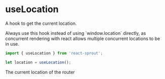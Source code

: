 # useLocation

A hook to get the current location.

<Info>
	Always use this hook instead of using `window.location` directly, as
	concurrent rendering with react allows multiple concurrent locations to be in
	use.
</Info>

```javascript
import { useLocation } from 'react-sprout';

let location = useLocation();
```

<Properties>
	<Property name="location" type="URL">
		The current location of the router
	</Property>
</Properties>
